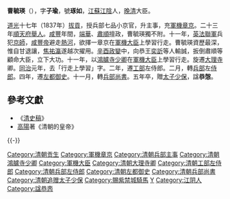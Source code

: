 '''曹毓瑛'''（{{bd|1813年||1866年|catIdx=C}}），字'''子瑜'''，號'''琢如'''，[[江蘇|江蘇]][[江阴县|江陰]]人，[[晚清|晚清]]大臣。

[[道光|道光]]十七年（1837年）[[拔貢|拔貢]]，授兵部七品小京官，升主事，充[[軍機章京|軍機章京]]。二十三年[[順天府|順天府]][[舉人|舉人]]。[[咸丰_(年号)|咸豐]]年間，[[端華|端華]]、[[肅順|肅順]]擅政，曹毓瑛獨不附。十一年，[[英法聯軍|英法聯軍]]兵犯[[京師|京師]]，[[咸豐帝|咸豐帝]]避走[[熱河|熱河]]，欲擇一章京在[[軍機大臣|軍機大臣]]上學習行走。曹毓瑛資歷最深，惟自甘退讓，[[焦祐瀛|焦祐瀛]]遂越次擢用。[[辛酉政變|辛酉政變]]中，向恭王[[奕訢|奕訢]]等人輸誠，扳倒肅順等顧命大臣，立下大功。十一年，以[[鴻臚寺|鴻臚寺]][[少卿|少卿]]在[[軍機大臣|軍機大臣]]上學習行走。旋遷[[大理寺|大理寺]]卿。[[同治|同治]]元年，去「行走上學習」字。二年，遷[[工部|工部]]左侍郎。二月，轉[[兵部|兵部]]左[[侍郎|侍郎]]。四年，遷[[左都御史|左都御史]]。十一月，轉[[兵部尚書|兵部尚書]]。五年卒，贈[[太子少保|太子少保]]，諡'''恭愨'''。

==參考文獻==
*《[[清史稿|清史稿]]》
*[[高陽|高陽]]著《清朝的皇帝》
{{-}}
{{start box}}
{{s-off}}
{{succession box|[[萬青藜|萬青藜]]|[[董恂|董恂]]|[[清朝兵部尚书列表#兵部漢尚書|兵部漢尚書]]|<small>同治四年十一月壬申－同治五年三月甲戌<br>（1865年12月28日－1866年4月29日）</small>}}
{{end box}}
{{DEFAULTSORT:Cao曹}}
[[Category:清朝贡生|Category:清朝贡生]]
[[Category:軍機章京|Category:軍機章京]]
[[Category:清朝兵部主事|Category:清朝兵部主事]]
[[Category:清朝鴻臚寺少卿|Category:清朝鴻臚寺少卿]]
[[Category:軍機大臣|Category:軍機大臣]]
[[Category:清朝大理寺卿|Category:清朝大理寺卿]]
[[Category:清朝工部左侍郎|Category:清朝工部左侍郎]]
[[Category:清朝兵部左侍郎|Category:清朝兵部左侍郎]]
[[Category:清朝左都御史|Category:清朝左都御史]]
[[Category:清朝兵部尚書|Category:清朝兵部尚書]]
[[Category:清朝追赠太子少保|Category:清朝追赠太子少保]]
[[Category:賜紫禁城騎馬|Category:賜紫禁城騎馬]]
[[Category:曹姓|Y]]
[[Category:江阴人|Category:江阴人]]
[[Category:諡恭悫|Category:諡恭悫]]